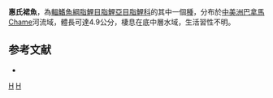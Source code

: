 {{Speciesbox 
| taxon = Gephyrocharax whaleri
| status = NE
| status_system = IUCN3.1
| authority =  [[Hildebrand|Hildebrand]], 1938
| synonyms = 
}}
'''惠氏裙魚'''，為[[輻鰭魚綱|輻鰭魚綱]][[脂鯉目|脂鯉目]][[脂鯉亞目|脂鯉亞目]][[脂鯉科|脂鯉科]]的其中一個[[種|種]]，分布於[[中美洲|中美洲]][[巴拿馬|巴拿馬]]Chame河流域，體長可達4.9公分，棲息在底中層水域，生活習性不明。

==参考文献==
{{refbegin}}
*{{FishBase_species|genus=Gephyrocharax|species=whaleri|year=2014|month=1}}
{{refend}}

{{Taxonbar|from=Q5582227}}

[[Category:裙魚屬|H]]
[[Category:1938年描述的鱼类|H]]


{{魚類小作品}}